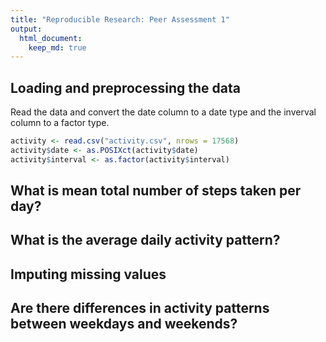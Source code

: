 ```yaml
---
title: "Reproducible Research: Peer Assessment 1"
output: 
  html_document:
    keep_md: true
---
```



## Loading and preprocessing the data

  Read the data and convert the date column to a date type and the inverval column
to a factor type.

```r
activity <- read.csv("activity.csv", nrows = 17568)
activity$date <- as.POSIXct(activity$date)
activity$interval <- as.factor(activity$interval)
```


## What is mean total number of steps taken per day?



## What is the average daily activity pattern?



## Imputing missing values



## Are there differences in activity patterns between weekdays and weekends?

